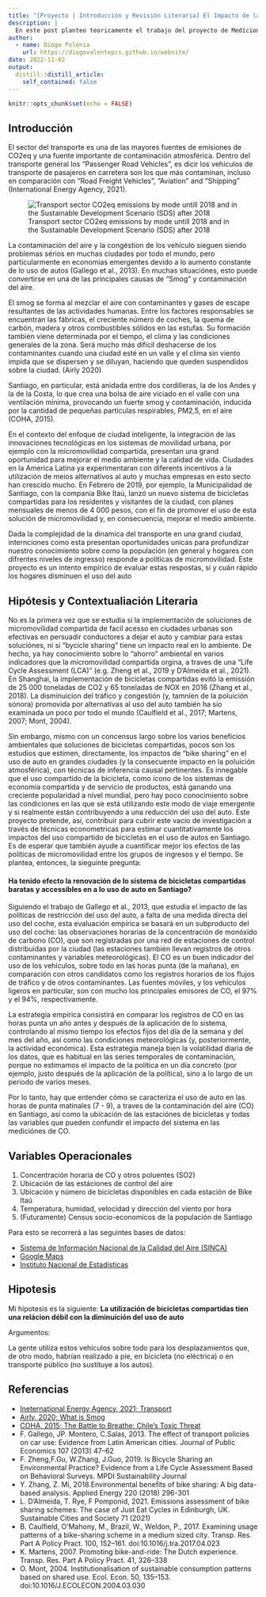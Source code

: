 ```yaml
---
title: "[Proyecto | Introducción y Revisión Literaria] El Impacto de la Micromobilidad en lo Uso de Auto en Santiago"
description: |
  En este post planteo teoricamente el trabajo del proyecto de Medícion y Analsisis de Datos Políticos. Esta descripción incluye un análisis del tema de interés, inluindo una revisón de literatura, las variables disponibles y la hipótesis a testar, como base de mi investigación en el curso.
author:
  - name: Diogo Polónia
    url: https://diogovalentepcs.github.io/website/
date: 2022-11-02 
output:
  distill::distill_article:
    self_contained: false
---
```


```r
knitr::opts_chunk$set(echo = FALSE)
```


## Introducción
El sector del transporte es una de las mayores fuentes de emisiones de CO2eq y una fuente importante de contaminación atmosférica. Dentro del transporte general los "Passenger Road Vehicles", es dicir los vehículos de transporte de pasajeros en carretera son los que más contaminan, incluso en comparación con "Road Freight Vehicles", "Aviation" and "Shipping" (International Energy Agency, 2021).

![Transport sector CO2eq emissions by mode untill 2018 and in the Sustainable Development Scenario (SDS) after 2018](transport_emissions.png)

La contaminación del aire y la congéstion de los vehículo sieguen siendo problemas sérios en muchas ciudades por todo el mundo, pero particularmente en economias emergentes devido a lo aumento constante de lo uso de autos (Gallego et al., 2013). En muchas situaciónes, esto puede convertirse en una de las principales causas de "Smog" y contaminación del aire.

El smog se forma al mezclar el aire con contaminantes y gases de escape resultantes de las actividades humanas. Entre los factores responsables se encuentran las fábricas, el creciente número de coches, la quema de carbón, madera y otros combustibles sólidos en las estufas. Su formación también viene determinada por el tiempo, el clima y las condiciones generales de la zona. Será mucho más difícil deshacerse de los contaminantes cuando una ciudad esté en un valle y el clima sin viento impida que se dispersen y se diluyan, haciendo que queden suspendidos sobre la ciudad. (Airly 2020)

Santiago, en particular, está anidada entre dos cordilleras, la de los Andes y la de la Costa, lo que crea una bolsa de aire viciado en el valle con una ventilación mínima, provocando un fuerte smog y contaminación, inducida por la cantidad de pequeñas partículas respirables, PM2,5, en el aire (COHA, 2015). 

En el contexto del enfoque de ciudad inteligente, la integración de las innovaciones tecnológicas en los sistemas de movilidad urbana, por ejemplo con la micromovilidad compartida, presentan una grand oportunidad para mejorar el medio ambiente y la calidad de vida. Ciudades en la America Latina ya experimentaran con diferents incentivos a la utilización de meios alternativos al auto y muchas empresas en esto secto han crescido mucho. En Febrero de 2019, por ejemplo, la Municipalidad de Santiago, con la compania Bike Itaú, lanzó un nuevo sistema de bicicletas compartidas para los residentes y visitantes de la ciudad, con planes mensuales de menos de 4 000 pesos, con el fin de promover el uso de esta solución de micromovilidad y, en consecuencia, mejorar el medio ambiente. 

Dada la complejidad de la dinamica del transporte en una grand ciudad, internciones como esta presentan oportunidades unicas para profundizar nuestro conocimiento sobre como la populación (en general y hogares con difrentes niveles de ingresso) responde a politicas de micromovilidad. Este proyecto es un intento empirico de evaluar estas respostas, si y cuán rápido los hogares disminuen el uso del auto

## Hipótesis y Contextualiación Literaria

No es la primera vez que se estudia si la implementación de soluciones de micromovilidad compartida de facil acesso en ciudades urbanas son efectivas en persuadir conductores a dejar el auto y cambiar para estas soluciónes, ni si "bycicle sharing" tiene un impacto real en lo ambiente. De hecho, ya hay conocimiento sobre lo "ahorro" ambiental en varios indicadores que la micromovilidad compartida orgina, a traves de una "Life Cycle Assessment (LCA)" (e.g. Zheng et al., 2019 y D’Almeida et al., 2021). En Shanghai, la implementación de bicicletas compartidas evitó la emissión de 25 000 toneladas de CO2 y 65 toneladas de NOX en 2016 (Zhang et al., 2018). La disminuicion del tráfico y congestión (y, tamníen de la poluición sonora) promovida por alternativas al uso del auto también ha sio examinada un poco por todo el mundo (Caulfield et al., 2017; Martens, 2007; Mont, 2004). 

Sin embargo, mismo con un concensus largo sobre los varios beneficios ambientales que soluciones de bicicletas compartidas, pocos son los estudios que estimen, directamente, los impactos de "bike sharing" en el uso de auto en grandes ciudades (y la consecuente impacto en la poluición atmosférica), con técnicas de inferencia causal pertinentes. Es innegable que el uso compartido de la bicicleta, como icono de los sistemas de economía compartida y de servicio de productos, está ganando una creciente popularidad a nivel mundial, pero hay poco conocimiento sobre las condiciones en las que se está utilizando este modo de viaje emergente y si realmente están contribuyendo a una reducción del uso del auto. Este proyecto pretende, así, contribuir para cubrir este vacío de investigación a través de técnicas econometricas para estimar cuantitativamente los impactos del uso compartido de bicicletas en el uso de autos en Santiago. Es de esperar que también ayude a cuantificar mejor los efectos de las políticas de micromovilidad entre los grupos de ingresos y el tiempo. Se plantea, entonces, la sieguinte pregunta:

#### Ha tenido efecto la renovación de lo sistema de bicicletas compartidas baratas y accessibles en a lo uso de auto en Santiago?

Siguiendo el trabajo de Gallego et al., 2013, que estudia el impacto de las políticas de restricción del uso del auto, a falta de una medida directa del uso del coche, esta evaluación empírica se basará en un subproducto del uso del coche: las observaciones horarias de la concentración de monóxido de carbono (CO), que son registradas por una red de estaciones de control distribuidas por la ciudad (las estaciones también llevan registros de otros contaminantes y variables meteorológicas). El CO es un buen indicador del uso de los vehículos, sobre todo en las horas punta (de la mañana), en comparación con otros candidatos como los registros horarios de los flujos de tráfico y de otros contaminantes. Las fuentes móviles, y los vehículos ligeros en particular, son con mucho los principales emisores de CO, el 97% y el 94%, respectivamente.

La estrategia empírica consistirá en comparar los registros de CO en las horas punta un año antes y después de la aplicación de lo sistema, controlando al mismo tiempo los efectos fijos del día de la semana y del mes del año, así como las condiciones meteorológicas (y, posteriormente, la actividad económica). Esta estrategia maneja bien la volatilidad diaria de los datos, que es habitual en las series temporales de contaminación, porque no estimamos el impacto de la política en un día concreto (por ejemplo, justo después de la aplicación de la política), sino a lo largo de un periodo de varios meses.

Por lo tanto, hay que entender cómo se caracteriza el uso de auto en las horas de punta matinales (7 - 9), a traves de la contaminación del aire (CO) en Santiago, así como la ubicación de las estaciónes de bicicletas y todas las variables que pueden confundir el impacto del sistema en las mediciónes de CO.

## Variables Operacionales
1. Concentración horaria de CO y otros poluentes (SO2)
2. Ubicación de las estáciones de control del aire
3. Ubicación y número de bicicletas disponibles en cada estación de Bike Itaú
4. Temperatura, humidad, velocidad y dirección del viento por hora
5. (Futuramente) Census socio-economicos de la populación de Santiago

Para esto se recorrerá a las seguintes bases de datos:

* [Sistema de Información Nacional de la Calidad del Aire (SINCA)](https://sinca.mma.gob.cl/index.php/region/index/id/M)
* [Google Maps](https://www.google.com/maps/search/bike+itaú/@-33.4521995,-70.6347011,12z/data=!3m1!4b1)
* [Instituto Nacional de Estadisticas](https://stat.ine.cl/Index.aspx?DataSetCode=E10000001)

## Hipotesis
Mi hipotesis es la siguiente: **La utilización de bicicletas compartidas tien una relácion débil con la diminuición del uso de auto**

Argumentos:

La gente utiliza estos vehículos sobre todo para los desplazamientos que, de otro modo, habrían realizado a pie, en bicicleta (no eléctrica) o en transporte público (no sustituye a los autos).


## Referencias

* [Ineternational Energy Agency, 2021; Transport](https://www.coha.org/the-battle-to-breathe-chiles-toxic-threat/#_edn7)
* [Airly, 2020; What is Smog](https://airly.org/en/smog-definition-effects-and-causes/)
* [COHA, 2015; The Battle to Breathe: Chile’s Toxic Threat](https://www.iea.org/topics/transport)
* F. Gallego, JP. Montero, C.Salas, 2013. The effect of transport policies on car use: Evidence from Latin American cities. Journal of Public Economics 107 (2013) 47–62
* F. Zheng,F.Gu, W.Zhang, J.Guo, 2019. Is Bicycle Sharing an Environmental Practice? Evidence from a Life Cycle Assessment Based on Behavioral Surveys. MPDI Sustainability Journal
* Y. Zhang, Z. Mi, 2018.Environmental benefits of bike sharing: A big data-based analysis. Applied Energy 220 (2018) 296-301
* L. D’Almeida, T. Rye, F Pomponid, 2021. Emissions assessment of bike sharing schemes: The case of Just Eat Cycles in Edinburgh, UK. Sustainable Cities and Society 71 (2021) 
* B. Caulfield, O’Mahony, M., Brazil, W., Weldon, P., 2017. Examining usage patterns of a bike-sharing scheme in a medium sized city. Transp. Res. Part A Policy Pract. 100, 152–161. doi:10.1016/j.tra.2017.04.023
* K. Martens, 2007. Promoting bike-and-ride: The Dutch experience. Transp. Res. Part A Policy Pract. 41, 326–338
* O. Mont, 2004. Institutionalisation of sustainable consumption patterns based on shared use. Ecol. Econ. 50, 135–153.
doi:10.1016/J.ECOLECON.2004.03.030





